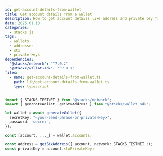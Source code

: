 ```yaml
---
id: get-account-details-from-wallet
title: Get account details from a wallet
description: How to get account details like address and private key from a wallet.
date: 2025.01.13
categories:
  - stacks.js
tags:
  - wallets
  - addresses
  - stx
  - private-keys
dependencies:
  "@stacks/network": "^7.0.2"
  "@stacks/wallet-sdk": "^7.0.2"
files:
  - name: get-account-details-from-wallet.ts
    path: lib/get-account-details-from-wallet.ts
    type: typescript
---
```


```typescript
import { STACKS_TESTNET } from "@stacks/network";
import { generateWallet, getStxAddress } from "@stacks/wallet-sdk";

let wallet = await generateWallet({
  secretKey: "<your-seed-phrase-or-private-key>",
  password: "secret",
});

const [account, ..._] = wallet.accounts;

const address = getStxAddress({ account, network: STACKS_TESTNET });
const privateKey = account.stxPrivateKey;
```